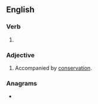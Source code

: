 ==English==

===Verb===
{{head|en|verb form}}

# {{present participle of|conserve|lang=en|nocat=1}}

===Adjective===
{{en-adj|-}}

# Accompanied by [[conservation]]. {{rfex|lang=en}}

===Anagrams===
* {{anagrams|en|a=ceginnorsv|conversing}}
